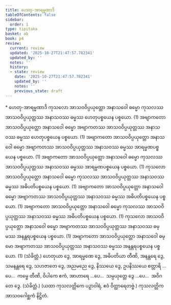 ```yaml
---
title: ဟေတု-အာရမ္မဏာဒိ
tableOfContents: false
sidebar:
  order: 1
type: tipitaka
basket: ab
book: p4
review:
  current: review
  updated: '2025-10-27T21:47:57.782341'
  updated_by: ''
  notes: ''
  history:
  - state: review
    date: '2025-10-27T21:47:57.782341'
    updated_by: ''
    notes: ''
    previous_state: draft
---
```



<ReviewStatus review={frontmatter.review} showDetails={true} />

<HypothesisAnnotation frontmatter={frontmatter} />

<DynamicBreadcrumb />

<Paragraph type="center" book="p4">
* ဟေတု-အာရမ္မဏာဒိ
</Paragraph>

<Division number="32" book="p4" e="ch" v="39" p="594">

<Paragraph number="1317" book="p4">
ကုသလော အာသဝဝိပ္ပယုတ္တော အနာသဝေါ ဓမ္မော ကုသလဿ အာသဝဝိပ္ပယုတ္တဿ အနာသဝဿ ဓမ္မဿ ဟေတုပစ္စယေန ပစ္စယော. (1)
</Paragraph>

<Paragraph number="1318" book="p4">
အဗျာကတော အာသဝဝိပ္ပယုတ္တော အနာသဝေါ ဓမ္မော အဗျာကတဿ အာသဝဝိပ္ပယုတ္တဿ အနာသဝဿ ဓမ္မဿ ဟေတုပစ္စယေန ပစ္စယော. (1)
</Paragraph>

<Paragraph number="1319" book="p4">
အဗျာကတော အာသဝဝိပ္ပယုတ္တော အနာသဝေါ ဓမ္မော အဗျာကတဿ အာသဝဝိပ္ပယုတ္တဿ အနာသဝဿ ဓမ္မဿ အာရမ္မဏပစ္စယေန ပစ္စယော. (1)
</Paragraph>

<Paragraph number="1320" book="p4">
အဗျာကတော အာသဝဝိပ္ပယုတ္တော အနာသဝေါ ဓမ္မော ကုသလဿ အာသဝဝိပ္ပယုတ္တဿ အနာသဝဿ ဓမ္မဿ အာရမ္မဏပစ္စယေန ပစ္စယော. (1)
</Paragraph>

<Paragraph number="1321" book="p4">
ကုသလော အာသဝဝိပ္ပယုတ္တော အနာသဝေါ ဓမ္မော ကုသလဿ အာသဝဝိပ္ပယုတ္တဿ အနာသဝဿ ဓမ္မဿ အဓိပတိပစ္စယေန ပစ္စယော. (1)
</Paragraph>

<Paragraph number="1322" book="p4">
အဗျာကတော အာသဝဝိပ္ပယုတ္တော အနာသဝေါ ဓမ္မော အဗျာကတဿ အာသဝဝိပ္ပယုတ္တဿ အနာသဝဿ ဓမ္မဿ အဓိပတိပစ္စယေန ပစ္စယော. (1)
</Paragraph>

<Paragraph number="1323" book="p4">
အဗျာကတော အာသဝဝိပ္ပယုတ္တော အနာသဝေါ ဓမ္မော ကုသလဿ အာသဝဝိပ္ပယုတ္တဿ အနာသဝဿ ဓမ္မဿ အဓိပတိပစ္စယေန ပစ္စယော. (1)
</Paragraph>

<Paragraph number="1324" book="p4">
ကုသလော အာသဝဝိပ္ပယုတ္တော အနာသဝေါ ဓမ္မော အဗျာကတဿ အာသဝဝိပ္ပယုတ္တဿ အနာသဝဿ ဓမ္မဿ အနန္တရပစ္စယေန ပစ္စယော. (1)
</Paragraph>

<Paragraph number="1325" book="p4">
အဗျာကတော အာသဝဝိပ္ပယုတ္တော အနာသဝေါ ဓမ္မော အဗျာကတဿ အာသဝဝိပ္ပယုတ္တဿ အနာသဝဿ ဓမ္မဿ အနန္တရပစ္စယေန ပစ္စယော. (1) (သံခိတ္တံ.)
</Paragraph>

</Division>
<Division number="33" book="p4" e="ch" v="39" p="595">

<Paragraph number="1326" book="p4">
ဟေတုယာ ဒွေ, အာရမ္မဏေ ဒွေ, အဓိပတိယာ တီဏိ, အနန္တရေ ဒွေ, သမနန္တရေ ဒွေ, သဟဇာတေ ဒွေ, အညမညေ ဒွေ, နိဿယေ ဒွေ, ဥပနိဿယေ စတ္တာရိ …ပေ…  ကမ္မေ တီဏိ, ဝိပါကေ ဧကံ, အာဟာရေ …ပေ…  သမ္ပယုတ္တေ ဒွေ …ပေ…  အဝိဂတေ ဒွေ. (သံခိတ္တံ.)
</Paragraph>

<Paragraph number="1327" book="p4">
(ယထာ ကုသလတ္တိကေ ပဉှာဝါရံ, ဧဝံ ဝိတ္ထာရေတဗ္ဗံ.)

</Paragraph>
</Division>

<Paragraph number="1328" type="center" book="p4">
ကုသလတ္တိကအာသဝဂေါစ္ဆကံ နိဋ္ဌိတံ.
</Paragraph>